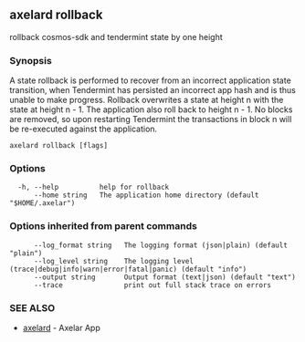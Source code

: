## axelard rollback

rollback cosmos-sdk and tendermint state by one height

### Synopsis

A state rollback is performed to recover from an incorrect application state transition,
when Tendermint has persisted an incorrect app hash and is thus unable to make
progress. Rollback overwrites a state at height n with the state at height n - 1.
The application also roll back to height n - 1. No blocks are removed, so upon
restarting Tendermint the transactions in block n will be re-executed against the
application.

```
axelard rollback [flags]
```

### Options

```
  -h, --help          help for rollback
      --home string   The application home directory (default "$HOME/.axelar")
```

### Options inherited from parent commands

```
      --log_format string   The logging format (json|plain) (default "plain")
      --log_level string    The logging level (trace|debug|info|warn|error|fatal|panic) (default "info")
      --output string       Output format (text|json) (default "text")
      --trace               print out full stack trace on errors
```

### SEE ALSO

- [axelard](/cli-docs/v0_32_0/axelard) - Axelar App
